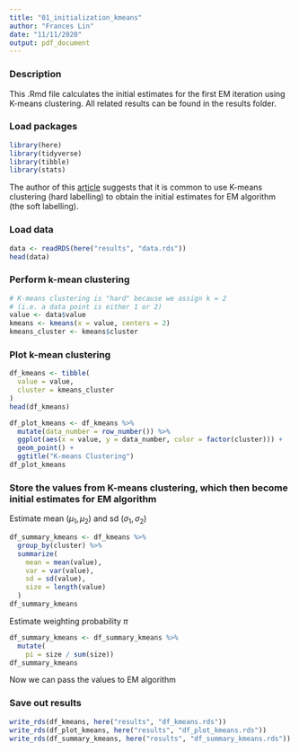 ```yaml
---
title: "01_initialization_kmeans"
author: "Frances Lin"
date: "11/11/2020"
output: pdf_document
---
```


### Description

This .Rmd file calculates the initial estimates for the first EM iteration using K-means clustering. All related results can be found in the results folder. 

### Load packages

```r
library(here)
library(tidyverse)
library(tibble)
library(stats)
```

The author of this [article](https://tinyheero.github.io/2016/01/03/gmm-em.html#references) suggests that it is common to use K-means clustering (hard labelling) to obtain the initial estimates for EM algorithm (the soft labelling).

### Load data

```r
data <- readRDS(here("results", "data.rds"))
head(data)
```

### Perform k-mean clustering

```r
# K-means clustering is "hard" because we assign k = 2 
# (i.e. a data point is either 1 or 2)
value <- data$value
kmeans <- kmeans(x = value, centers = 2) 
kmeans_cluster <- kmeans$cluster
```

### Plot k-mean clustering

```r
df_kmeans <- tibble(
  value = value, 
  cluster = kmeans_cluster
)
head(df_kmeans)
```

```r
df_plot_kmeans <- df_kmeans %>%
  mutate(data_number = row_number()) %>%
  ggplot(aes(x = value, y = data_number, color = factor(cluster))) +
  geom_point() + 
  ggtitle("K-means Clustering")
df_plot_kmeans
```

### Store the values from K-means clustering, which then become initial estimates for EM algorithm

Estimate mean $(\mu_1, \mu_2)$ and sd $(\sigma_1, \sigma_2)$ 

```r
df_summary_kmeans <- df_kmeans %>%
  group_by(cluster) %>%
  summarize(
    mean = mean(value), 
    var = var(value), 
    sd = sd(value),
    size = length(value)
  )
df_summary_kmeans
```

Estimate weighting probability $\pi$ 

```r
df_summary_kmeans <- df_summary_kmeans %>% 
  mutate(
    pi = size / sum(size))
df_summary_kmeans
```

Now we can pass the values to EM algorithm

### Save out results

```r
write_rds(df_kmeans, here("results", "df_kmeans.rds"))
write_rds(df_plot_kmeans, here("results", "df_plot_kmeans.rds"))
write_rds(df_summary_kmeans, here("results", "df_summary_kmeans.rds"))
```


